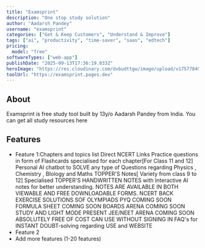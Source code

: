 ```yaml
---
title: "Examsprint"
description: "One stop study solution"
author: "Aadarsh Pandey"
username: "examsprint"
categories: ["Get & Keep Customers", "Understand & Improve"]
tags: ["ai", "productivity", "time-saver", "saas", "edtech"]
pricing:
  model: "free"
softwareTypes: ["web-app"]
publishDate: "2025-09-13T17:36:19.833Z"
heroImage: "https://res.cloudinary.com/dvbudttgw/image/upload/v1757784930/zn3w90iuhzwyfoslyjjr.png"
toolUrl: "https://examsprint.pages.dev"
---
```

## About
Examsprint is free study tool built by 13y/o Aadarsh Pandey from India. You can get all study resources here

## Features
- Feature 1:Chapters and topics list
Direct NCERT Links
Practice questions in form of Flashcards specialised for each chapter[For Class 11 and 12]
Personal AI chatbot to SOLVE any type of Questions regarding Physics , Chemistry , BIology and Maths
TOPPER'S Notes[ Variety from class 9 to 12]
Specialised TOPPER'S HANDWRITTEN NOTES with Interactive AI notes for better understanding.
NOTES ARE AVAILABLE IN BOTH VIEWABLE AND FREE DOWNLOADABLE FORMS.
NCERT BACK EXERCISE SOLUTIONS
SOF OLYMPIADS PYQ COMING SOON
FORMULA SHEET COMING SOON
BOARDS ARENA COMING SOON
STUDY AND LIGHT MODE PRESENT
JEE/NEET ARENA COMING SOON
ABSOLUTELY FREE OF COST
CAN USE WITHOUT SIGNING IN
FAQ's for INSTANT DOUBT-solving regarding USE and WEBSITE
- Feature 2
- Add more features (1-20 features)